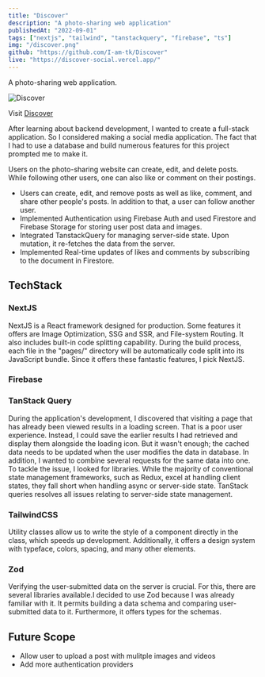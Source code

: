 ```yaml
---
title: "Discover"
description: "A photo-sharing web application"
publishedAt: "2022-09-01"
tags: ["nextjs", "tailwind", "tanstackquery", "firebase", "ts"]
img: "/discover.png"
github: "https://github.com/I-am-tk/Discover"
live: "https://discover-social.vercel.app/"
---
```


A photo-sharing web application.

![Discover](/discover.png)

Visit [Discover](https://discover-social.vercel.app/)

After learning about backend development, I wanted to create a full-stack application. So I considered making a social media application. The fact that I had to use a database and build numerous features for this project prompted me to make it.

Users on the photo-sharing website can create, edit, and delete posts. While following other users, one can also like or comment on their postings.

- Users can create, edit, and remove posts as well as like, comment, and share other people's posts. In addition to that, a user can follow another user.
- Implemented Authentication using Firebase Auth and used Firestore and Firebase Storage for storing user post data and images.
- Integrated TanstackQuery for managing server-side state. Upon mutation, it re-fetches the data from the server.
- Implemented Real-time updates of likes and comments by subscribing to the document in Firestore.

## TechStack

### NextJS

NextJS is a React framework designed for production. Some features it offers are Image Optimization, SSG and SSR, and File-system Routing. It also includes built-in code splitting capability. During the build process, each file in the "pages/" directory will be automatically code split into its JavaScript bundle. Since it offers these fantastic features, I pick NextJS.

### Firebase

### TanStack Query

During the application's development, I discovered that visiting a page that has already been viewed results in a loading screen. That is a poor user experience. Instead, I could save the earlier results I had retrieved and display them alongside the loading icon. But it wasn't enough; the cached data needs to be updated when the user modifies the data in database. In addition, I wanted to combine several requests for the same data into one. To tackle the issue, I looked for libraries. While the majority of conventional state management frameworks, such as Redux, excel at handling client states, they fall short when handling async or server-side state. TanStack queries resolves all issues relating to server-side state management.

### TailwindCSS

Utility classes allow us to write the style of a component directly in the class, which speeds up development. Additionally, it offers a design system with typeface, colors, spacing, and many other elements.

### Zod

Verifying the user-submitted data on the server is crucial. For this, there are several libraries available.I decided to use Zod because I was already familiar with it. It permits building a data schema and comparing user-submitted data to it. Furthermore, it offers types for the schemas.

## Future Scope

- Allow user to upload a post with mulitple images and videos
- Add more authentication providers
